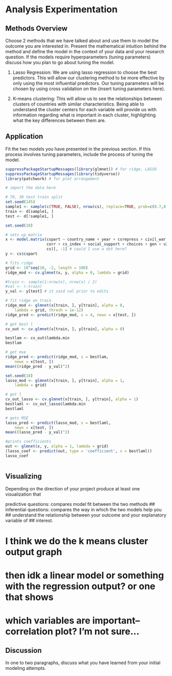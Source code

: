 # Analysis Experimentation

## Methods Overview
Choose 2 methods that we have talked about and use them to model the outcome 
you are interested in. Present the mathematical intuition behind the method 
and define the model in the context of your data and your research question.
If the models require hyperparameters (tuning parameters) discuss how you plan 
to go about tuning the model.

1) Lasso Regression: We are using lasso regression to choose the best predictors. 
This will allow our clustering method to be more effective by only using the most
influential predictors. Our tuning parameters will be chosen by using cross validation
on the (insert tuning parameters here). 

2) K-means clustering: This will allow us to see the relationships between clusters
of countries with similar characteristics. Being able to understand the cluster 
centers for each variable will provide us with information regarding what is important
in each cluster, highlighting what the key differences between them are. 

## Application
Fit the two models you have presented in the previous section. If this process
involves tuning parameters, include the process of tuning the model.
```r
suppressPackageStartupMessages(library(glmnet)) # for ridge, LASSO
suppressPackageStartupMessages(library(tidyverse))
library(patchwork) # for plot arrangement
```
```r
# import the data here

# 70, 30 test train split
set.seed(145)
sample1 <- sample(c(TRUE, FALSE), nrow(cs), replace=TRUE, prob=c(0.7,0.3))
train <- d[sample1, ]
test <- d[!sample1, ]
```

```r
set.seed(18)

# sets up matrix
x <- model.matrix(cspart ~ country_name + year + csrepress + civil_war + coup + edu +
                  corr + cs_index + social_support + choices + gen + v2x_partipdem, 
                  cs)[, -1] # could I use a dot here? 
y <- cs$cspart

# fits ridge 
grid <- 10^seq(10, -2, length = 100)
ridge_mod <- cv.glmnet(x, y, alpha = 0, lambda = grid)

#train <- sample(1:nrow(x), nrow(x) / 2)
#val <- (-train)
y_val <- y[test] # it said val prior to edits

# fit ridge on train
ridge_mod <- glmnet(x[train, ], y[train], alpha = 0,
    lambda = grid, thresh = 1e-12)
ridge_pred <- predict(ridge_mod, s = 4, newx = x[test, ])

# get best l
cv_out <- cv.glmnet(x[train, ], y[train], alpha = 0)

bestlam <- cv_out$lambda.min
bestlam

# get mse
ridge_pred <- predict(ridge_mod, s = bestlam,
    newx = x[test, ])
mean((ridge_pred - y_val)^2)
```


```r
set.seed(18)
lasso_mod <- glmnet(x[train, ], y[train], alpha = 1,
    lambda = grid)

# get l
cv_out_lasso <- cv.glmnet(x[train, ], y[train], alpha = 1)
bestlaml <- cv_out_lasso$lambda.min
bestlaml

# gets MSE
lasso_pred <- predict(lasso_mod, s = bestlaml,
    newx = x[test, ])
mean((lasso_pred - y_val)^2)

#prints coefficients
out <- glmnet(x, y, alpha = 1, lambda = grid)
(lasso_coef <- predict(out, type = 'coefficient', s = bestlaml))
lasso_coef
```

```r


```


## Visualizing
Depending on the direction of your project produce at least one visualization that

predictive questions: compares model fit between the two methods
## inferential questions: compares the way in which the two models help you
## understand the relationship between your outcome and your explanatory variable of 
## interest.

# I think we do the k means cluster output graph
# then idk a linear model or something with the regression output? or one that shows
# which variables are important--correlation plot? I'm not sure...

## Discussion
In one to two paragraphs, discuss what you have learned from your initial modeling attempts.